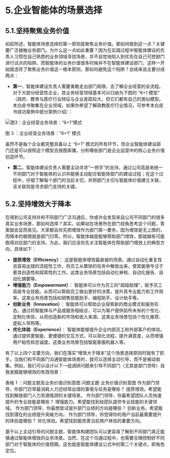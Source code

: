 # 5.企业智能体的场景选择

## 5.1.坚持聚焦业务价值

如前所述，智能体场景选择的第一原则是聚焦业务价值。那如何做到这一点？关键要广泛接触业务部门。为什么这一点如此重要？因为在实践过程中智能体建设的负责人习惯在自己熟悉的业务领域寻找场景，并不自觉地陷入到优先在自己可控部门进行试点的陷阱。而智能体的业务价值很多时候并不在智能体建设部门，这样一开始就违背了聚焦业务价值这一根本原则。那如何避免这个陷阱？总结来说主要分成两点：
- **第一**，智能体建设负责人需要勇敢走出部门局限，去了解企业经营的全流程。对于大部分经营性企业，其业务经营领域基本可以归纳为下图的 “6+1 模型” （政府、教育与医疗行业特征与企业差距较大，但它们都有自己的类似模型。本白皮书聚集在企业领域，如果你希望了解政教医疗行业情况，可参考本白皮书成功案例中部分案例介绍）：

![图3：企业经营业务场景：“6+1”模式](../public/whitepaper/图3：企业经营业务场景：“6+1”模式.png "图3：企业经营业务场景：“6+1”模式")

图 3 ：企业经营业务场景：“6+1” 模式

虽然不是每个企业都完整具备以上 “6+1” 模式的所有环节，但企业智能体建设部门还是可以按照这个模型去按图索骥，分析哪些部门是企业运营中的核心业务价值创造环节。
- **第二**，智能体建设负责人需要主动寻求“一把手”的支持，通过公司高层来统一不同部门对于智能体的认识并能够主动配合智能体部门的建设过程；在这个过程中，仔细了解每个部门的当前关切，并把部门关切与智能体价值建立关联，该关联则是寻求部门支持的关键。

## 5.2.坚持增效大于降本

在得到公司支持并和不同部门广泛沟通后，你或许会发现来自公司不同部门的很多真实业务场景，那如何选择？其实，如果站在场景所在部门视角思考这个问题，答案就会显而易见。大家都会优先把增效作为部门第一要务，因为增效是无上限的，而降本的极限就是部门归零。所以，智能体越是能够帮助部门增效，那就越有可能取得对应部门的支持。为此，我们应该优先关注智能体在帮助部门增效上的典型方向，具体如下：

- **提质增效（Efficiency）**： 这是智能体增效最直接的场景。通过自动化重复性且容易出错的流程性工作，将员工从繁琐的任务中解放出来，使其能够专注于更具创造性和探索性的工作。这类业务场景包括自动化审核、自动化报告、自动化摘要等。
- **增强能力（Empowerment）**： 智能体可以作为员工的“超级助理”，赋予员工高级专业技能。从而可以帮助员工做出更好的决策，提升其专业能力和工作效率。这类业务场景包括如销售技能助手、编程助手、设计助手等。
- **创新业务（Innovation）**： 智能体可以帮助企业探索新的商业模式和服务形态。通过将智能体与产品或服务相结合，可以为客户提供前所未有的个性化、定制化体验，从而创造新的市场和收入来源。这类业务场景包括个性化推荐、虚拟人导购等。
- **优化体验（Experience）**： 智能体能够提升企业内部员工和外部客户的体验。通过提供更智能、更便捷的交互方式，可以简化流程，提升满意度，从而增强用户粘性和忠诚度。这类业务场景包括智能客服机器人等。

有了以上四个主要方向，我们在落实“增效大于降本”这个场景选择原则时就有了抓手。当我们和不同部门沟通智能体场景时，就可以选择主动引导，而不是被动收集。例如，我们可以设计以下一组调研问题来引导不同部门（尤其是部门领导）自我发掘能够增效的有效场景：

表格 1 ：问题主题及业务价值识别意图
问题主题	业务价值识别意图
作为部门领导，你部门日常最消耗人力还经常出错的事情与任务是哪些？	提质增效。希望能找到解放部门人力资源瓶颈的关键场景。
作为部门领导，你最希望团队人员快速提升的专业技能是哪些？	增强能力。希望能找到给团队提供专业技能的关键领域。
作为部门领导，你最想尝试提升部门业绩的方向是哪些？	创新业务。希望能找到潜在的业绩提升突破方向。
作为部门领导，你觉得你的用户当前最需要提升的体验是哪些？	优化体验。希望找到能改善当前用户体验的重要方向。

基于以上主动引导的问题主题，智能体构建团队可以更容易了解到不同部门真正能够通过智能体增效的业务场景。当然，在这个沟通过程中，也需要合理控制好不同部门对于智能体的价值预期。这也就是智能体建设公式中的第二个关键点，即角色定位。
